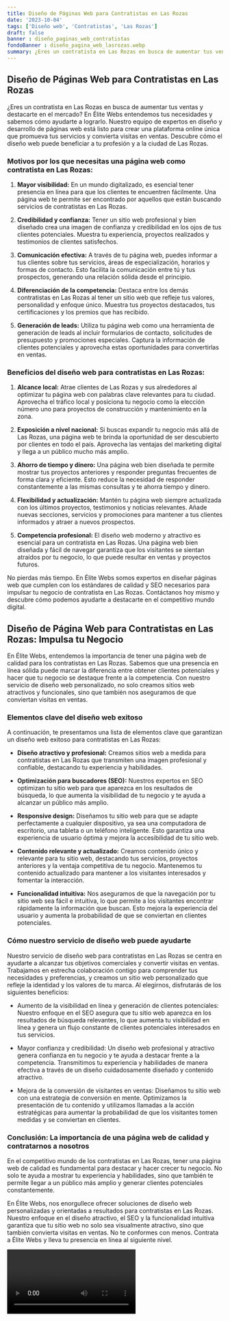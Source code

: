 ```yaml
---
title: Diseño de Páginas Web para Contratistas en Las Rozas
date: '2023-10-04'
tags: ['Diseño web', 'Contratistas', 'Las Rozas']
draft: false
banner : diseño_paginas_web_contratistas
fondoBanner : diseño_pagina_web_lasrozas.webp
summary: ¿Eres un contratista en Las Rozas en busca de aumentar tus ventas y destacarte en el mercado? En Élite Webs entendemos tus necesidades y sabemos cómo ayudarte a lograrlo. Nuestro equipo de expertos en diseño y desarrollo de páginas web está listo para crear una plataforma online única que promueva tus servicios y convierta visitas en ventas. Descubre cómo el diseño web puede beneficiar a tu profesión y a la ciudad de Las Rozas.
---
```


## Diseño de Páginas Web para Contratistas en Las Rozas

¿Eres un contratista en Las Rozas en busca de aumentar tus ventas y destacarte en el mercado? En Élite Webs entendemos tus necesidades y sabemos cómo ayudarte a lograrlo. Nuestro equipo de expertos en diseño y desarrollo de páginas web está listo para crear una plataforma online única que promueva tus servicios y convierta visitas en ventas. Descubre cómo el diseño web puede beneficiar a tu profesión y a la ciudad de Las Rozas.

### Motivos por los que necesitas una página web como contratista en Las Rozas:

1. **Mayor visibilidad:** En un mundo digitalizado, es esencial tener presencia en línea para que los clientes te encuentren fácilmente. Una página web te permite ser encontrado por aquellos que están buscando servicios de contratistas en Las Rozas.

2. **Credibilidad y confianza:** Tener un sitio web profesional y bien diseñado crea una imagen de confianza y credibilidad en los ojos de tus clientes potenciales. Muestra tu experiencia, proyectos realizados y testimonios de clientes satisfechos.

3. **Comunicación efectiva:** A través de tu página web, puedes informar a tus clientes sobre tus servicios, áreas de especialización, horarios y formas de contacto. Esto facilita la comunicación entre tú y tus prospectos, generando una relación sólida desde el principio.

4. **Diferenciación de la competencia:** Destaca entre los demás contratistas en Las Rozas al tener un sitio web que refleje tus valores, personalidad y enfoque único. Muestra tus proyectos destacados, tus certificaciones y los premios que has recibido.

5. **Generación de leads:** Utiliza tu página web como una herramienta de generación de leads al incluir formularios de contacto, solicitudes de presupuesto y promociones especiales. Captura la información de clientes potenciales y aprovecha estas oportunidades para convertirlas en ventas.

### Beneficios del diseño web para contratistas en Las Rozas:

1. **Alcance local:** Atrae clientes de Las Rozas y sus alrededores al optimizar tu página web con palabras clave relevantes para tu ciudad. Aprovecha el tráfico local y posiciona tu negocio como la elección número uno para proyectos de construcción y mantenimiento en la zona.

2. **Exposición a nivel nacional:** Si buscas expandir tu negocio más allá de Las Rozas, una página web te brinda la oportunidad de ser descubierto por clientes en todo el país. Aprovecha las ventajas del marketing digital y llega a un público mucho más amplio.

3. **Ahorro de tiempo y dinero:** Una página web bien diseñada te permite mostrar tus proyectos anteriores y responder preguntas frecuentes de forma clara y eficiente. Esto reduce la necesidad de responder constantemente a las mismas consultas y te ahorra tiempo y dinero.

4. **Flexibilidad y actualización:** Mantén tu página web siempre actualizada con los últimos proyectos, testimonios y noticias relevantes. Añade nuevas secciones, servicios y promociones para mantener a tus clientes informados y atraer a nuevos prospectos.

5. **Competencia profesional:** El diseño web moderno y atractivo es esencial para un contratista en Las Rozas. Una página web bien diseñada y fácil de navegar garantiza que los visitantes se sientan atraídos por tu negocio, lo que puede resultar en ventas y proyectos futuros.

No pierdas más tiempo. En Élite Webs somos expertos en diseñar páginas web que cumplen con los estándares de calidad y SEO necesarios para impulsar tu negocio de contratista en Las Rozas. Contáctanos hoy mismo y descubre cómo podemos ayudarte a destacarte en el competitivo mundo digital.

<GifSeo />

<Cta />

## Diseño de Página Web para Contratistas en Las Rozas: Impulsa tu Negocio

En Élite Webs, entendemos la importancia de tener una página web de calidad para los contratistas en Las Rozas. Sabemos que una presencia en línea sólida puede marcar la diferencia entre obtener clientes potenciales y hacer que tu negocio se destaque frente a la competencia. Con nuestro servicio de diseño web personalizado, no solo creamos sitios web atractivos y funcionales, sino que también nos aseguramos de que conviertan visitas en ventas. 

### Elementos clave del diseño web exitoso

A continuación, te presentamos una lista de elementos clave que garantizan un diseño web exitoso para contratistas en Las Rozas:

- **Diseño atractivo y profesional:** Creamos sitios web a medida para contratistas en Las Rozas que transmiten una imagen profesional y confiable, destacando tu experiencia y habilidades.

- **Optimización para buscadores (SEO):** Nuestros expertos en SEO optimizan tu sitio web para que aparezca en los resultados de búsqueda, lo que aumenta la visibilidad de tu negocio y te ayuda a alcanzar un público más amplio.

- **Responsive design:** Diseñamos tu sitio web para que se adapte perfectamente a cualquier dispositivo, ya sea una computadora de escritorio, una tableta o un teléfono inteligente. Esto garantiza una experiencia de usuario óptima y mejora la accesibilidad de tu sitio web.

- **Contenido relevante y actualizado:** Creamos contenido único y relevante para tu sitio web, destacando tus servicios, proyectos anteriores y la ventaja competitiva de tu negocio. Mantenemos tu contenido actualizado para mantener a los visitantes interesados y fomentar la interacción.

- **Funcionalidad intuitiva:** Nos aseguramos de que la navegación por tu sitio web sea fácil e intuitiva, lo que permite a los visitantes encontrar rápidamente la información que buscan. Esto mejora la experiencia del usuario y aumenta la probabilidad de que se conviertan en clientes potenciales.

### Cómo nuestro servicio de diseño web puede ayudarte

Nuestro servicio de diseño web para contratistas en Las Rozas se centra en ayudarte a alcanzar tus objetivos comerciales y convertir visitas en ventas. Trabajamos en estrecha colaboración contigo para comprender tus necesidades y preferencias, y creamos un sitio web personalizado que refleje la identidad y los valores de tu marca. Al elegirnos, disfrutarás de los siguientes beneficios:

- Aumento de la visibilidad en línea y generación de clientes potenciales: Nuestro enfoque en el SEO asegura que tu sitio web aparezca en los resultados de búsqueda relevantes, lo que aumenta tu visibilidad en línea y genera un flujo constante de clientes potenciales interesados en tus servicios.

- Mayor confianza y credibilidad: Un diseño web profesional y atractivo genera confianza en tu negocio y te ayuda a destacar frente a la competencia. Transmitimos tu experiencia y habilidades de manera efectiva a través de un diseño cuidadosamente diseñado y contenido atractivo.

- Mejora de la conversión de visitantes en ventas: Diseñamos tu sitio web con una estrategia de conversión en mente. Optimizamos la presentación de tu contenido y utilizamos llamadas a la acción estratégicas para aumentar la probabilidad de que los visitantes tomen medidas y se conviertan en clientes.

### Conclusión: La importancia de una página web de calidad y contratarnos a nosotros

En el competitivo mundo de los contratistas en Las Rozas, tener una página web de calidad es fundamental para destacar y hacer crecer tu negocio. No solo te ayuda a mostrar tu experiencia y habilidades, sino que también te permite llegar a un público más amplio y generar clientes potenciales constantemente.

En Élite Webs, nos enorgullece ofrecer soluciones de diseño web personalizadas y orientadas a resultados para contratistas en Las Rozas. Nuestro enfoque en el diseño atractivo, el SEO y la funcionalidad intuitiva garantiza que tu sitio web no solo sea visualmente atractivo, sino que también convierta visitas en ventas. No te conformes con menos. Contrata a Élite Webs y lleva tu presencia en línea al siguiente nivel.

<Video />

<CtaBot job='Contratistas' city='Las Rozas'/>

<Gmaps query='Las Rozas+españa+maps' />